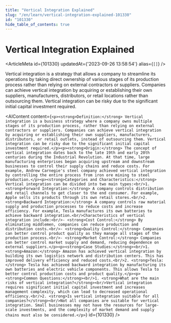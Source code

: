 ```yaml
---
title: "Vertical Integration Explained"
slug: "/en/learn/vertical-integration-explained-101330"
id: "101330"
hide_table_of_contents: true
---
```



# Vertical Integration Explained

<ArticleMeta id={101330} updatedAt={'2023-09-26 13:58:54'} alias={`[]`} />
<div className='border-solid border-b border-t-0 my-4 border-[var(--ifm-color-gray-300)]' />

Vertical integration is a strategy that allows a company to streamline its operations by taking direct ownership of various stages of its production process rather than relying on external contractors or suppliers. Companies can achieve vertical integration by acquiring or establishing their own suppliers, manufacturers, distributors, or retail locations rather than outsourcing them. Vertical integration can be risky due to the significant initial capital investment required.

<AIContent content={`<p><strong>Definition:</strong> Vertical integration is a business strategy where a company owns multiple stages of its production process, rather than relying on external contractors or suppliers. Companies can achieve vertical integration by acquiring or establishing their own suppliers, manufacturers, distributors, or retail outlets, instead of outsourcing them. Vertical integration can be risky due to the significant initial capital investment required.</p><p><strong>Origin:</strong> The concept of vertical integration dates back to the late 19th and early 20th centuries during the Industrial Revolution. At that time, large manufacturing enterprises began acquiring upstream and downstream businesses to control their supply chains and reduce costs. For example, Andrew Carnegie's steel company achieved vertical integration by controlling the entire process from iron ore mining to steel production.</p><p><strong>Categories and Characteristics:</strong> Vertical integration can be divided into two main types:<br/>1. <strong>Forward Integration:</strong> A company controls distribution and retail channels to get closer to the end consumer. For example, Apple sells its products through its own retail stores.<br/>2. <strong>Backward Integration:</strong> A company controls raw material supply and production processes to reduce costs and increase efficiency. For example, Tesla manufactures its own batteries to achieve backward integration.<br/>Characteristics of vertical integration include:<br/>- <strong>Cost Control:</strong> By eliminating middlemen, companies can reduce production and distribution costs.<br/>- <strong>Quality Control:</strong> Companies can better control product quality as they manage all stages of the production process.<br/>- <strong>Market Control:</strong> Companies can better control market supply and demand, reducing dependence on external suppliers.</p><p><strong>Case Studies:</strong><br/>1. <strong>Amazon:</strong> Amazon has achieved vertical integration by building its own logistics network and distribution centers. This has improved delivery efficiency and reduced costs.<br/>2. <strong>Tesla:</strong> Tesla has achieved backward integration by manufacturing its own batteries and electric vehicle components. This allows Tesla to better control production costs and product quality.</p><p><strong>Common Questions:</strong><br/>1. <strong>What are the main risks of vertical integration?</strong><br/>Vertical integration requires significant initial capital investment and increases management complexity, which can lead to decreased operational efficiency.<br/>2. <strong>Is vertical integration suitable for all companies?</strong><br/>Not all companies are suitable for vertical integration. Small businesses may not have the resources for large-scale investments, and the complexity of market demand and supply chains must also be considered.</p>`} id={101330} />
